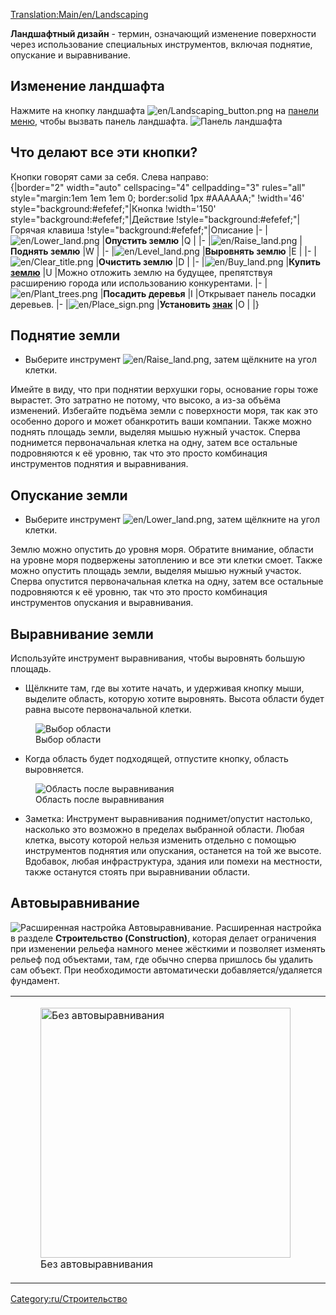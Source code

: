 {{ru/Необходимо сделать|сменить картинки, поправить ссылки после перевода соответствующих страниц}}
[[Translation:Main/en/Landscaping]]{{ru/Учебник}}{{ru/Оглавление}}

'''Ландшафтный дизайн''' - термин, означающий изменение поверхности через использование специальных инструментов, включая поднятие, опускание и выравнивание.

==Изменение ландшафта==
Нажмите на кнопку ландшафта [[File:en/Landscaping button.png]] на [[Main/ru/Интерфейс игры|панели меню]], чтобы вызвать панель ландшафта. [[File:ru/Landscaping toolbar.png|none|frame|Панель ландшафта]]

==Что делают все эти кнопки?==
Кнопки говорят сами за себя. Слева направо:<br>
{|border="2" width="auto" cellspacing="4" cellpadding="3" rules="all" style="margin:1em 1em 1em 0; border:solid 1px #AAAAAA;"
!width='46' style="background:#efefef;"|Кнопка
!width='150' style="background:#efefef;"|Действие
!style="background:#efefef;"|Горячая клавиша
!style="background:#efefef;"|Описание
|-
|[[File:en/Lower land.png]]
|'''Опустить землю'''
|Q
|
|-
|[[File:en/Raise land.png]]
|'''Поднять землю'''
|W
|
|-
|[[File:en/Level land.png]]
|'''Выровнять землю'''
|E
|
|-
|[[File:en/Clear title.png]]
|'''Очистить землю'''
|D
|
|-
|[[File:en/Buy land.png]]
|'''Купить [[Main/en/Land|землю]]'''
|U
|Можно отложить землю на будущее, препятствуя расширению города или использованию конкурентами.
|-
|[[File:en/Plant trees.png]]
|'''Посадить деревья'''
|I
|Открывает панель посадки деревьев.
|-
|[[File:en/Place sign.png]]
|'''Установить [[Main/en/Sign|знак]]'''
|O
|
|}

==Поднятие земли==
* Выберите инструмент [[File:en/Raise land.png]], затем щёлкните на угол клетки.
Имейте в виду, что при поднятии верхушки горы, основание горы тоже вырастет. Это затратно не потому, что высоко, а из-за объёма изменений. Избегайте подъёма земли с поверхности моря, так как это особенно дорого и может обанкротить ваши компании.
Также можно поднять площадь земли, выделяя мышью нужный участок. Сперва поднимется первоначальная клетка на одну, затем все остальные подровняются к её уровню, так что это просто комбинация инструментов поднятия и выравнивания.

==Опускание земли==
* Выберите инструмент [[File:en/Lower land.png]], затем щёлкните на угол клетки.
Землю можно опустить до уровня моря. Обратите внимание, области на уровне моря подвержены затоплению и все эти клетки смоет.
Также можно опустить площадь земли, выделяя мышью нужный участок. Сперва опустится первоначальная клетка на одну, затем все остальные подровняются к её уровню, так что это просто комбинация инструментов опускания и выравнивания.

==Выравнивание земли==
Используйте инструмент выравнивания, чтобы выровнять большую площадь.

*Щёлкните там, где вы хотите начать, и удерживая кнопку мыши, выделите область, которую хотите выровнять. Высота области будет равна высоте первоначальной клетки.
[[File:en/Level land before.png|center|none|frame|Выбор области]]

*Когда область будет подходящей, отпустите кнопку, область выровняется.
[[File:en/Level land after.png|center|none|frame|Область после выравнивания]]

*Заметка: Инструмент выравнивания поднимет/опустит настолько, насколько это возможно в пределах выбранной области. Любая клетка, высоту которой нельзя изменить отдельно с помощью инструментов поднятия или опускания, останется на той же высоте. Вдобавок, любая инфраструктура, здания или помехи на местности, также останутся стоять при выравнивании области.

==Автовыравнивание==
[[File:en/Autoslope.png|right|frame|Расширенная настройка ''Автовыравнивание''.]]
Расширенная настройка в разделе '''Строительство (Construction)''', которая делает ограничения при изменении рельефа намного менее жёсткими и позволяет изменять рельеф под объектами, там, где обычно сперва пришлось бы удалить сам объект. При необходимости автоматически добавляется/удаляется фундамент.
{|
|[[File:en/Terraformoff.png|none|thumb|400px|Без автовыравнивания]]
|[[File:en/Terraformon.png|none|thumb|400px|С автовыравниванием]]
|}

{{ru/Возможность|0.6}}
[[Category:ru/Строительство]]